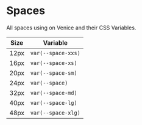 
<Meta title="Getting Started|Styles/Spaces" />

# Spaces

All spaces using on Venice and their CSS Variables.

| Size | Variable           |
| ---- | ------------------ |
| 12px | `var(--space-xxs)` |
| 16px | `var(--space-xs)`  |
| 20px | `var(--space-sm)`  |
| 24px | `var(--space)`     |
| 32px | `var(--space-md)`  |
| 40px | `var(--space-lg)`  |
| 48px | `var(--space-xlg)` |